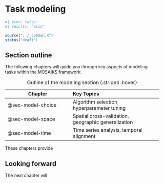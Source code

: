 # Task modeling {#sec-model}

```r
#| echo: false
#| results: "asis"

source("../_common.R")
status("draft")
```

## Section outline

The following chapters will guide you through key aspects of modeling tasks within the MOSAIKS framework:

| Chapter | Key Topics |
|---------|:-----------|
| @sec-model-choice | Algorithm selection, hyperparameter tuning |
| @sec-model-space | Spatial cross-validation, geographic generalization |
| @sec-model-time | Time series analysis, temporal alignment |

: Outline of the modeling section {.striped .hover}

These chapters provide 

::: {.callout-note}
# Looking forward

The next chapter will 
:::
